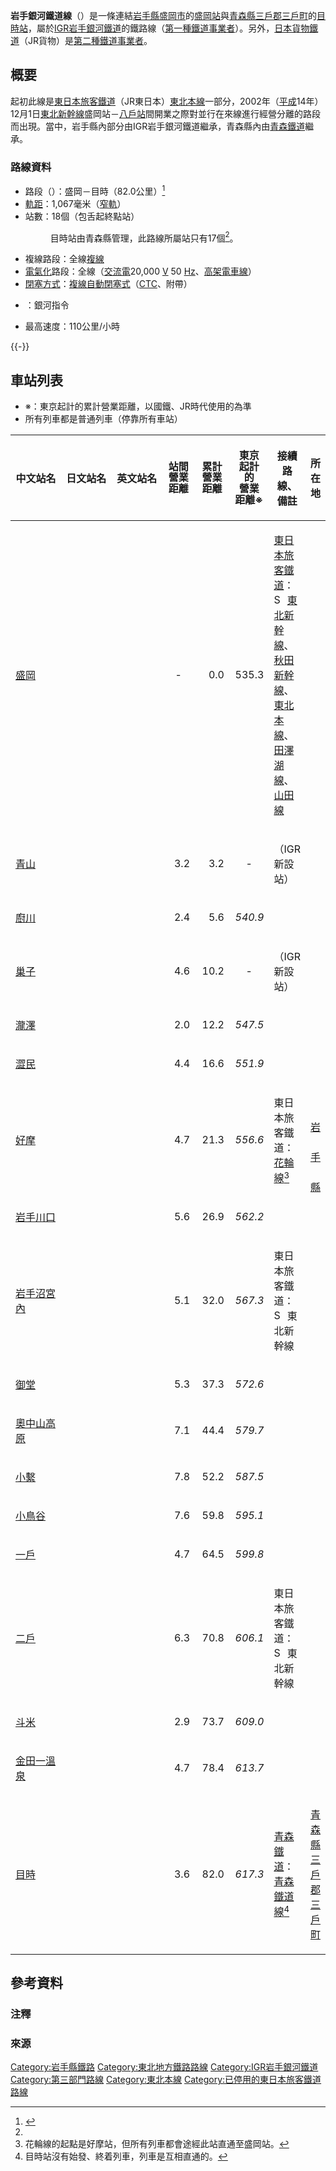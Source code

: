 {{expand|time=2017-03-30T15:18:00+00:00}}
{{NoteTA|1=zh-hans:架空接触网; zh-tw:高架電車線; zh-hk:架空電纜;}}
{{Infobox 鐵道路線
|日文原名=いわて銀河鉄道線
|平假名=いわてぎんがてつどうせん
|羅馬拼音=Iwate Ginga Tetsudō sen
|路線名稱=[[File:Igrail.svg|23px]] 岩手銀河鐵道線
|路線顏色=#03459a
|圖片=IGR7000-1.jpg
|圖片大小=300px
|圖片說明=在盛岡站停靠的{{link-ja|JR東日本701系電力動車組|JR東日本701系電車|IGR7000系}}
|所在地={{JPN}}[[岩手縣|岩手縣]]
|起點=[[盛岡站|盛岡站]]
|終點=[[目時站|目時站]]
|站數=18個
|通車=1885年3月1日
|項目1=國有化
|日期1=1906年11月1日
|項目2=[[國鐵分割民營化|民營化]]
|日期2=1987年4月1日
|項目3=轉換為[[日本第三部門鐵道|第三部門]]
|日期3=2002年12月1日
|擁有者=[[File:NipponRyLogo.svg|15px]] [[日本鐵道|日本鐵道]]→<br>[[File:National_Railway_Symbol_of_Japan.png|15px]] [[遞信省_(日本)|鐵道作業局→帝國鐵道廳]]→[[鐵道省_(日本)|鐵道院→鐵道省]]→[[運輸通信省_(日本)|運輸通信省]]→[[運輸省|運輸省]]→<br>[[File:Japanese_National_Railway_logo.svg|40px]] [[日本國有鐵道|日本國有鐵道]]（國鐵）→<br>[[File:JR_logo_(east).svg|25px]] [[東日本旅客鐵道|東日本旅客鐵道]]（JR東日本）→<br>[[File:Igrail.svg|20px]] [[IGR岩手銀河鐵道|IGR岩手銀河鐵道]]
|營運者=[[File:Igrail.svg|20px]] IGR岩手銀河鐵道<br>（[[鐵路公司#第一種鐵道事業|第一種鐵道事業者]]）<br>[[File:JR_logo_(freight).svg|25px]] [[日本貨物鐵道|日本貨物鐵道]]（JR貨物）<br>（[[鐵路公司#第二種鐵道事業|第二種鐵道事業者]]）
|使用車輛=參見[[#使用車輛|使用車輛]]
|路線距離=82.0公里
|軌距=1,067毫米
|軌道數量=[[複線鐵路|複線]]
|電氣化方式=[[交流電|交流電]]20,000 [[伏特|V]]、50 [[赫茲|Hz]] [[高架電車線|高架電車線]]
|閉塞方式=[[閉塞_(鐵路)#自動閉塞式|複線自動閉塞式]]（[[列車集中制御裝置|CTC]]、附帶{{link-ja|自動進路制御裝置|自動進路制御装置|PRC}}）
|保安裝置=[[列車自動控制系統|D-ATC]]
|最高速度=110公里/小時
|路線圖= [[File:Linemap_of_Iwate_ginga_railway_line.svg|300px]]
{{岩手銀河鐵道線RDT}}
}}

'''岩手銀河鐵道線'''（{{jpn|j=いわて銀河鉄道線|hg=いわてぎんがてつどうせん|rm=Iwate-ginga-tetsudō sen|f=y}}）是一條連結[[岩手縣|岩手縣]][[盛岡市|盛岡市]]的[[盛岡站|盛岡站]]與[[青森縣|青森縣]][[三戶郡|三戶郡]][[三戶町|三戶町]]的[[目時站|目時站]]，屬於[[IGR岩手銀河鐵道|IGR岩手銀河鐵道]]的鐵路線（[[鐵路公司|第一種鐵道事業者]]）。另外，[[日本貨物鐵道|日本貨物鐵道]]（JR貨物）是[[鐵路公司|第二種鐵道事業者]]。

== 概要 ==
起初此線是[[東日本旅客鐵道|東日本旅客鐵道]]（JR東日本）[[東北本線|東北本線]]一部分，2002年（[[平成|平成]]14年）12月1日[[東北新幹線|東北新幹線]]盛岡站－[[八戶站|八戶站]]間開業之際對並行在來線進行經營分離的路段而出現。當中，岩手縣內部分由IGR岩手銀河鐵道繼承，青森縣內由[[青森鐵道|青森鐵道]]繼承。
=== 路線資料 ===
* 路段（{{link-ja|營業距離|営業キロ}}）：盛岡－目時（82.0公里）<ref name="igr company-info">{{Cite web|url=http://www.igr.jp/wp/company-info/%E4%BC%9A%E7%A4%BE%E6%A6%82%E8%A6%81%E3%83%BB%E6%B2%BF%E9%9D%A9|title=会社概要・沿革|publisher=[[IGRいわて銀河鉄道|IGRいわて銀河鉄道]]|date=|accessdate=2015-05-17|archiveurl=https://web.archive.org/web/20150508012216/http://www.igr.jp/wp/company-info/%E4%BC%9A%E7%A4%BE%E6%A6%82%E8%A6%81%E3%83%BB%E6%B2%BF%E9%9D%A9|archivedate=2015-05-08|dead-url=no}}</ref>
* [[軌距|軌距]]：1,067毫米（[[窄軌|窄軌]]）
* 站數：18個（包舌起終點站）
*: 目時站由青森縣管理，此路線所屬站只有17個<ref name="igr company-info" />。
* 複線路段：全線[[複線鐵路|複線]]
* [[電氣化鐵路|電氣化]]路段：全線（[[交流電|交流電]]20,000 [[伏特|V]] 50 [[赫茲|Hz]]、[[高架電車線|高架電車線]]）
* [[閉塞_(鐵路)|閉塞方式]]：[[閉塞_(鐵路)#自動閉塞式|複線自動閉塞式]]（[[列車集中制御裝置|CTC]]、附帶{{link-ja|自動進路制御裝置|自動進路制御装置|PRC}}）
* {{link-ja|運轉指令所|運転指令所}}：銀河指令
* 最高速度：110公里/小時
{{-}}
== 車站列表 ==
* ※：東京起計的累計營業距離，以國鐵、JR時代使用的為準
* 所有列車都是普通列車（停靠所有車站）

{| class="wikitable" rules="all"
|-
!style="width:5em;"|中文站名
!style="width:5em;"|日文站名
!style="width:5em;"|英文站名
!style="width:2.5em;line-height:1.1em;"|站間營業距離
!style="width:2.5em;line-height:1.1em;"|累計營業距離
!style="width:3em;line-height:1.1em;"|東京起計的<br>營業距離※
!接續路線、備註
!colspan="2"|所在地
|-
|[[盛岡站|盛岡]]
|{{lang|ja|盛岡}}
|{{lang|en|Morioka}}
|style="text-align:center;"|-
|style="text-align:right;"|0.0
|style="text-align:right;"|535.3
|[[東日本旅客鐵道|東日本旅客鐵道]]：[[File:Shinkansen-E.svg|17px]] [[東北新幹線|東北新幹線]]、[[秋田新幹線|秋田新幹線]]、{{Color|mediumseagreen|■}}[[東北本線|東北本線]]、{{Color|#9d72b0|■}}[[田澤湖線|田澤湖線]]、{{Color|#cd7a1e|■}}[[山田線|山田線]]
|rowspan="17" style="text-align:center; width:1em; line-height:3;"|[[岩手縣|岩手縣]]
|rowspan="3"|[[盛岡市|盛岡市]]
|-
|[[青山站_(岩手縣)|青山]]
|{{lang|ja|青山}}
|{{lang|en|Aoyama}}
|style="text-align:right;"|3.2
|style="text-align:right;"|3.2
|style="text-align:center;"|-
|（IGR新設站）
|-
|[[廚川站|廚川]]
|{{lang|ja|厨川}}
|{{lang|en|Kuriyagawa}}
|style="text-align:right;"|2.4
|style="text-align:right;"|5.6
|style="text-align:right;"|''540.9''
| 
|-
|[[巢子站|巢子]]
|{{lang|ja|巣子}}
|{{lang|en|Sugo}}
|style="text-align:right;"|4.6
|style="text-align:right;"|10.2
|style="text-align:center;"|-
|（IGR新設站）
|rowspan="2" style="white-space:nowrap;"|[[瀧澤市|瀧澤市]]
|-
|[[瀧澤站|瀧澤]]
|{{lang|ja|滝沢}}
|{{lang|en|Takizawa}}
|style="text-align:right;"|2.0
|style="text-align:right;"|12.2
|style="text-align:right;"|''547.5''
| 
|-
|[[澀民站|澀民]]
|{{lang|ja|渋民}}
|{{lang|en|Shibutami}}
|style="text-align:right;"|4.4
|style="text-align:right;"|16.6
|style="text-align:right;"|''551.9''
| 
|rowspan="2"|盛岡市
|-
|[[好摩站|好摩]]
|{{lang|ja|好摩}}
|{{lang|en|Kōma}}
|style="text-align:right;"|4.7
|style="text-align:right;"|21.3
|style="text-align:right;"|''556.6''
|東日本旅客鐵道：{{Color|#aa1e30|■}}[[花輪線|花輪線]]<ref group="注釋">花輪線的起點是好摩站，但所有列車都會途經此站直通至盛岡站。</ref>
|-
|[[岩手川口站|岩手川口]]
|{{lang|ja|岩手川口}}
|{{lang|en|Iwate-Kawaguchi}}
|style="text-align:right;"|5.6
|style="text-align:right;"|26.9
|style="text-align:right;"|''562.2''
| 
|rowspan="3"|岩手郡<br>[[岩手町|岩手町]]
|-
|[[岩手沼宮內站|岩手沼宮內]]
|{{lang|ja|いわて沼宮内}}
|{{lang|en|Iwate-Numakunai}}
|style="text-align:right;"|5.1
|style="text-align:right;"|32.0
|style="text-align:right;"|''567.3''
|東日本旅客鐵道：[[File:Shinkansen-E.svg|17px]] 東北新幹線
|-
|[[御堂站|御堂]]
|{{lang|ja|御堂}}
|{{lang|en|Midō}}
|style="text-align:right;"|5.3
|style="text-align:right;"|37.3
|style="text-align:right;"|''572.6''
| 
|-
|[[奧中山高原站|奧中山高原]]
|{{lang|ja|奥中山高原}}
|{{lang|en|Okunakayama-Kōgen}}
|style="text-align:right;"|7.1
|style="text-align:right;"|44.4
|style="text-align:right;"|''579.7''
| 
|rowspan="4"|[[二戶郡|二戶郡]]<br>[[一戶町|一戶町]]
|-
|[[小繫站|小繫]]
|{{lang|ja|小繫}}
|{{lang|en|Kotsunagi}}
|style="text-align:right;"|7.8
|style="text-align:right;"|52.2
|style="text-align:right;"|''587.5''
| 
|-
|[[小鳥谷站|小鳥谷]]
|{{lang|ja|小鳥谷}}
|{{lang|en|Kozuya}}
|style="text-align:right;"|7.6
|style="text-align:right;"|59.8
|style="text-align:right;"|''595.1''
| 
|-
|[[一戶站|一戶]]
|{{lang|ja|一戸}}
|{{lang|en|Ichinohe}}
|style="text-align:right;"|4.7
|style="text-align:right;"|64.5
|style="text-align:right;"|''599.8''
| 
|-
|[[二戶站|二戶]]
|{{lang|ja|二戸}}
|{{lang|en|Ninohe}}
|style="text-align:right;"|6.3
|style="text-align:right;"|70.8
|style="text-align:right;"|''606.1''
|東日本旅客鐵道：[[File:Shinkansen-E.svg|17px]] 東北新幹線
|rowspan="3"|[[二戶市|二戶市]]
|-
|[[斗米站|斗米]]
|{{lang|ja|斗米}}
|{{lang|en|Tomai}}
|style="text-align:right;"|2.9
|style="text-align:right;"|73.7
|style="text-align:right;"|''609.0''
| 
|-
|[[金田一溫泉站|金田一溫泉]]
|{{lang|ja|金田一温泉}}
|{{lang|en|Kintaichi-Onsen}}
|style="text-align:right;"|4.7
|style="text-align:right;"|78.4
|style="text-align:right;"|''613.7''
| 
|-
|[[目時站|目時]]
|{{lang|ja|目時}}
|{{lang|en|Metoki}}
|style="text-align:right;"|3.6
|style="text-align:right;"|82.0
|style="text-align:right;"|''617.3''
|[[青森鐵道|青森鐵道]]：{{Color|#33cbf4|■}}[[青森鐵道線|青森鐵道線]]<ref group="注釋">目時站沒有始發、終着列車，列車是互相直通的。</ref>
|colspan="2"|[[青森縣|青森縣]]<br>[[三戶郡|三戶郡]][[三戶町|三戶町]]
|}

== 參考資料 ==
=== 注釋 ===
{{Reflist|group="注釋"}}
=== 來源 ===
{{Reflist|refs=
<ref name="chizucho">[[#日本鉄道旅行地図帳_2号_東北|『日本鉄道旅行地図帳』2号 東北]]</ref>
}}
{{Reflist|group="*"}}

{{岩手銀河鐵道線}}
{{DEFAULTSORT:Iwate ginga tetsudo sen}}
[[Category:岩手縣鐵路|Category:岩手縣鐵路]]
[[Category:東北地方鐵路路線|Category:東北地方鐵路路線]]
[[Category:IGR岩手銀河鐵道|Category:IGR岩手銀河鐵道]]
[[Category:第三部門路線|Category:第三部門路線]]
[[Category:東北本線|Category:東北本線]]
[[Category:已停用的東日本旅客鐵道路線|Category:已停用的東日本旅客鐵道路線]]